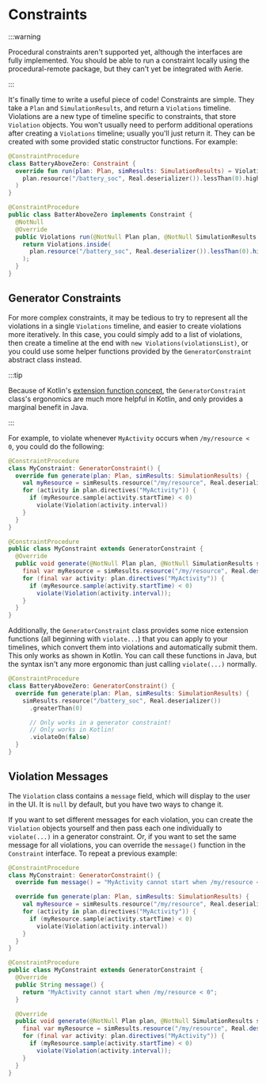 
# Constraints

:::warning

Procedural constraints aren't supported yet, although the interfaces are fully implemented. You should be able to run
a constraint locally using the procedural-remote package, but they can't yet be integrated with Aerie.

:::

It's finally time to write a useful piece of code! Constraints are simple. They take a `Plan` and `SimulationResults`,
and return a `Violations` timeline. Violations are a new type of timeline specific to constraints, that store `Violation`
objects. You won't usually need to perform additional operations after creating a `Violations` timeline; usually you'll
just return it. They can be created with some provided static constructor functions. For example:

<Tabs groupId="lang">
<TabItem value="kt" label="Kotlin">

```kotlin
@ConstraintProcedure
class BatteryAboveZero: Constraint {
  override fun run(plan: Plan, simResults: SimulationResults) = Violations.inside(
    plan.resource("/battery_soc", Real.deserializer()).lessThan(0).highlightTrue()
  )
}
```

</TabItem>
<TabItem value="java" label="Java">

```java
@ConstraintProcedure
public class BatterAboveZero implements Constraint {
  @NotNull
  @Override
  public Violations run(@NotNull Plan plan, @NotNull SimulationResults simResults) {
    return Violations.inside(
      plan.resource("/battery_soc", Real.deserializer()).lessThan(0).highlightTrue()
    );
  }
}
```

</TabItem>
</Tabs>

## Generator Constraints

For more complex constraints, it may be tedious to try to represent all the violations in a single `Violations` timeline,
and easier to create violations more iteratively. In this case, you could simply add to a list of violations, then
create a timeline at the end with `new Violations(violationsList)`, or you could use some helper functions provided by
the `GeneratorConstraint` abstract class instead.

:::tip

Because of Kotlin's [extension function concept](https://kotlinlang.org/docs/extensions.html),
the `GeneratorConstraint` class's ergonomics are much more helpful in Kotlin, and only provides a marginal benefit in Java.

:::

For example, to violate whenever `MyActivity` occurs when `/my/resource < 0`, you could do the following:

<Tabs groupId="lang">
<TabItem value="kt" label="Kotlin">

```kotlin
@ConstraintProcedure
class MyConstraint: GeneratorConstraint() {
  override fun generate(plan: Plan, simResults: SimulationResults) {
    val myResource = simResults.resource("/my/resource", Real.deserializer()).cache()
    for (activity in plan.directives("MyActivity")) {
      if (myResource.sample(activity.startTime) < 0)
        violate(Violation(activity.interval))
    }
  }
}
```

</TabItem>
<TabItem value="java" label="Java">

```java
@ConstraintProcedure
public class MyConstraint extends GeneratorConstraint {
  @Override
  public void generate(@NotNull Plan plan, @NotNull SimulationResults simResults) {
    final var myResource = simResults.resource("/my/resource", Real.deserializer()).cache();
    for (final var activity: plan.directives("MyActivity")) {
      if (myResource.sample(activity.startTime) < 0)
        violate(Violation(activity.interval));
    }
  }
}
```

</TabItem>
</Tabs>

Additionally, the `GeneratorConstraint` class provides some nice extension functions (all beginning with `violate...`)
that you can apply to your timelines, which convert them into violations and automatically submit them. This only works
as shown in Kotlin. You can call these functions in Java, but the syntax isn't any more ergonomic than just calling `violate(...)`
normally.

```kotlin
@ConstraintProcedure
class BatteryAboveZero: GeneratorConstraint() {
  override fun generate(plan: Plan, simResults: SimulationResults) {
    simResults.resource("/battery_soc", Real.deserializer())
      .greaterThan(0)

      // Only works in a generator constraint!
      // Only works in Kotlin!
      .violateOn(false)
  }
}
```

## Violation Messages

The `Violation` class contains a `message` field, which will display to the user in the UI. It is `null` by default,
but you have two ways to change it.

If you want to set different messages for each violation, you can create the `Violation` objects yourself and then pass
each one individually to `violate(...)` in a generator constraint. Or, if you want to set the same message for all
violations, you can override the `message()` function in the `Constraint` interface. To repeat a previous example:

<Tabs groupId="lang">
<TabItem value="kt" label="Kotlin">

```kotlin
@ConstraintProcedure
class MyConstraint: GeneratorConstraint() {
  override fun message() = "MyActivity cannot start when /my/resource < 0"

  override fun generate(plan: Plan, simResults: SimulationResults) {
    val myResource = simResults.resource("/my/resource", Real.deserializer()).cache()
    for (activity in plan.directives("MyActivity")) {
      if (myResource.sample(activity.startTime) < 0)
        violate(Violation(activity.interval))
    }
  }
}
```

</TabItem>
<TabItem value="java" label="Java">

```java
@ConstraintProcedure
public class MyConstraint extends GeneratorConstraint {
  @Override
  public String message() {
    return "MyActivity cannot start when /my/resource < 0";
  }

  @Override
  public void generate(@NotNull Plan plan, @NotNull SimulationResults simResults) {
    final var myResource = simResults.resource("/my/resource", Real.deserializer()).cache();
    for (final var activity: plan.directives("MyActivity")) {
      if (myResource.sample(activity.startTime) < 0)
        violate(Violation(activity.interval));
    }
  }
}
```

</TabItem>
</Tabs>
